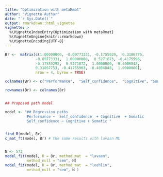 ```yaml
---
title: "Optimization with metaRmat"
author: "Vignette Author"
date: "`r Sys.Date()`"
output: rmarkdown::html_vignette
vignette: >
  %\VignetteIndexEntry{Optimization with metaRmat}
  %\VignetteEngine{knitr::rmarkdown}
  %\VignetteEncoding{UTF-8}
---
```


```r
Br <-  matrix(c(1.00000000, -0.09773331, -0.1755029,  0.3186775,
              -0.09773331,  1.00000000,  0.5271873, -0.4175596,
              -0.17550292,  0.5271872,  1.0000000, -0.4006848,
              0.31867753, -0.41755963, -0.4006848,  1.0000000), 
              nrow = 4, byrow = TRUE) 

colnames(Br) <- c("Performance",  "Self_confidence",  "Cognitive", "Somatic" )

rownames(Br) <- colnames(Br)


## Proposed path model

model <- "## Regression paths
          Performance ~  Self_confidence  + Cognitive  + Somatic
          Self_confidence ~ Cognitive + Somatic "


find_B(model, Br)
c_mat_ft(model, Br) # the same results with lavaan ML


N <- 573
model_fit(model, R = Br, method_mat  = "lavaan", 
          method_null = "sem", N)
model_fit(model, R = Br, method_mat  = "loehlin", 
          method_null = "sem", N )
```

